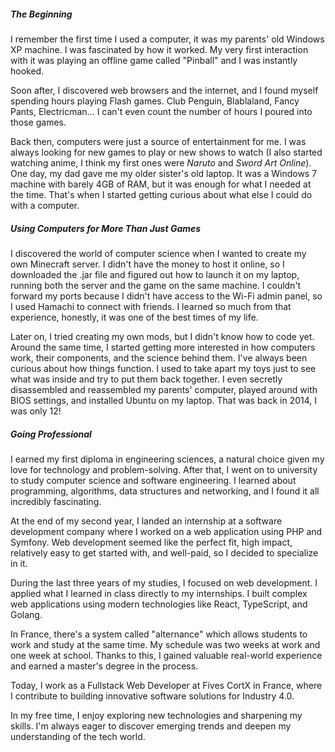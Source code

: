 ##### The Beginning

I remember the first time I used a computer, it was my parents' old Windows XP machine. I was fascinated by how it worked. My very first interaction with it was playing an offline game called "Pinball" and I was instantly hooked.

Soon after, I discovered web browsers and the internet, and I found myself spending hours playing Flash games. Club Penguin, Blablaland, Fancy Pants, Electricman... I can't even count the number of hours I poured into those games.

Back then, computers were just a source of entertainment for me. I was always looking for new games to play or new shows to watch (I also started watching anime, I think my first ones were *Naruto* and *Sword Art Online*). One day, my dad gave me my older sister's old laptop. It was a Windows 7 machine with barely 4GB of RAM, but it was enough for what I needed at the time. That's when I started getting curious about what else I could do with a computer.

##### Using Computers for More Than Just Games

I discovered the world of computer science when I wanted to create my own Minecraft server. I didn't have the money to host it online, so I downloaded the .jar file and figured out how to launch it on my laptop, running both the server and the game on the same machine. I couldn't forward my ports because I didn't have access to the Wi-Fi admin panel, so I used Hamachi to connect with friends. I learned so much from that experience, honestly, it was one of the best times of my life.

Later on, I tried creating my own mods, but I didn't know how to code yet. Around the same time, I started getting more interested in how computers work, their components, and the science behind them. I've always been curious about how things function. I used to take apart my toys just to see what was inside and try to put them back together. I even secretly disassembled and reassembled my parents' computer, played around with BIOS settings, and installed Ubuntu on my laptop. That was back in 2014, I was only 12!

##### Going Professional


I earned my first diploma in engineering sciences, a natural choice given my love for technology and problem-solving. After that, I went on to university to study computer science and software engineering. I learned about programming, algorithms, data structures and networking, and I found it all incredibly fascinating.

At the end of my second year, I landed an internship at a software development company where I worked on a web application using PHP and Symfony. Web development seemed like the perfect fit, high impact, relatively easy to get started with, and well-paid, so I decided to specialize in it.

During the last three years of my studies, I focused on web development. I applied what I learned in class directly to my internships. I built complex web applications using modern technologies like React, TypeScript, and Golang.

In France, there's a system called "alternance" which allows students to work and study at the same time. My schedule was two weeks at work and one week at school. Thanks to this, I gained valuable real-world experience and earned a master's degree in the process.

Today, I work as a Fullstack Web Developer at Fives CortX in France, where I contribute to building innovative software solutions for Industry 4.0.

In my free time, I enjoy exploring new technologies and sharpening my skills. I'm always eager to discover emerging trends and deepen my understanding of the tech world.